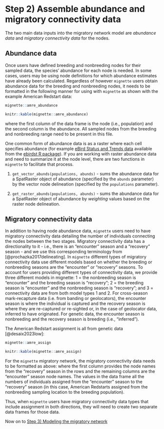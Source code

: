 # Step 2) Assemble abundance and migratory connectivity data {#data}

The two main data inputs into the migratory network model are *abundance data* and *migratory connectivity data* for the nodes.

## Abundance data

Once users have defined breeding and nonbreeding nodes for their sampled data, the species’ abundance for each node is needed. In some cases, users may be using node definitions for which abundance estimates have already been calculated. Regardless of however `mignette` users obtain abundance data for the breeding and nonbreeding nodes, it needs to be formatted in the following manner for using with `mignette` as shown with the example American Redstart data:

```r
mignette::amre_abundance
```

```r
knitr::kable(mignette::amre_abundance)
```

where the first column of the data frame is the node (i.e., population) and the second column is the abundance. All sampled nodes from the breeding and nonbreeding range need to be present in this file.

One common form of abundance data is as a raster where each cell specifies abundance (for example [eBird Status and Trends data](https://science.ebird.org/en/status-and-trends) available from the [ebirdst R package](https://cornelllabofornithology.github.io/ebirdst/)). If you are working with raster abundance data and need to summarize it at the node level, there are two functions in `mignette` to facilitate that process.

1. `get_vector_abunds(populations, abunds)` - sums the abundance data for a SpatRaster object of abundance (specified by the `abunds` parameter) by the vector node delineation (specified by the `populations` parameter). 

2. `get_raster_abunds(populations, abunds)` - sums the abundance data for a SpatRaster object of abundance by *weighting* values based on the raster node delineation.

## Migratory connectivity data

In addition to having node abundance data, `mignette` users need to have migratory connectivity data detailing the number of individuals connecting the nodes between the two stages. Migratory connectivity data has a directionality to it - i.e., there is an “encounter” season and a “recovery” season - and we use this corresponding terminology from [@prochazka2017delineating]. In `mignette` different types of migratory connectivity data use different models based on whether the breeding or nonbreeding seasons are the “encounter” or “recovery” seasons. To account for users providing different types of connectivity data, we provide three different models in mignette: 1 = the nonbreeding season is “encounter” and the breeding season is “recovery”; 2 = the breeding season is “encounter” and the nonbreeding season is “recovery”; and 3 = connectivity data are from both model types 1 and 2. For cross-season mark-recapture data (i.e. from banding or geolocators), the encounter season is where the individual is captured and the recovery season is where they are re-captured or re-sighted or, in the case of geolocator data, inferred to have originated. For genetic data, the encounter season is nonbreeding and the recovery season is breeding (i.e., “inferred”). 

The American Redstart assignment is all from genetic data [@desaix2023low]:

```r
mignette::amre_assign
```

```r
knitr::kable(mignette::amre_assign)
```

For the `mignette` migratory network, the migratory connectivity data needs to be formatted as above: where the first column provides the node names from the "recovery" season in the rows and the remaining columns are the "encounter" season node names. The values in the data frame all the numbers of individuals assigned from the "encounter" season to the "recovery" season (in this case, American Redstarts assigned from the nonbreeding sampling location to the breeding population).

Thus, when `mignette` users have migratory connectivity data types that include assignment in both directions, they will need to create two separate data frames for those data.

Now on to [Step 3) Modeling the migratory network](#model)
